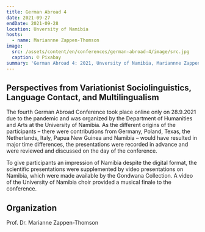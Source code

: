 ```yaml
---
title: German Abroad 4
date: 2021-09-27
endDate: 2021-09-28
location: Unversity of Namibia
hosts:
  - name: Mariannne Zappen-Thomson
image:
  src: /assets/content/en/conferences/german-abroad-4/image/src.jpg
  caption: © Pixabay
summary: 'German Abroad 4: 2021, Unversity of Namibia, Mariannne Zappen-Thomson'
---
```

## Perspectives from Variationist Sociolinguistics, Language Contact, and Multilingualism

The fourth German Abroad Conference took place online only on 28.9.2021 due to the pandemic and was organized by the Department of Humanities and Arts at the University of Namibia.  As the different origins of the participants – there were contributions from Germany, Poland, Texas, the Netherlands, Italy, Papua New Guinea and Namibia – would have resulted in major time differences, the presentations were recorded in advance and were reviewed and discussed on the day of the conference.

To give participants an impression of Namibia despite the digital format, the scientific presentations were supplemented by video presentations on Namibia, which were made available by the Gondwana Collection. A video of the University of Namibia choir provided a musical finale to the conference.

## Organization

Prof. Dr. Marianne Zappen-Thomson
